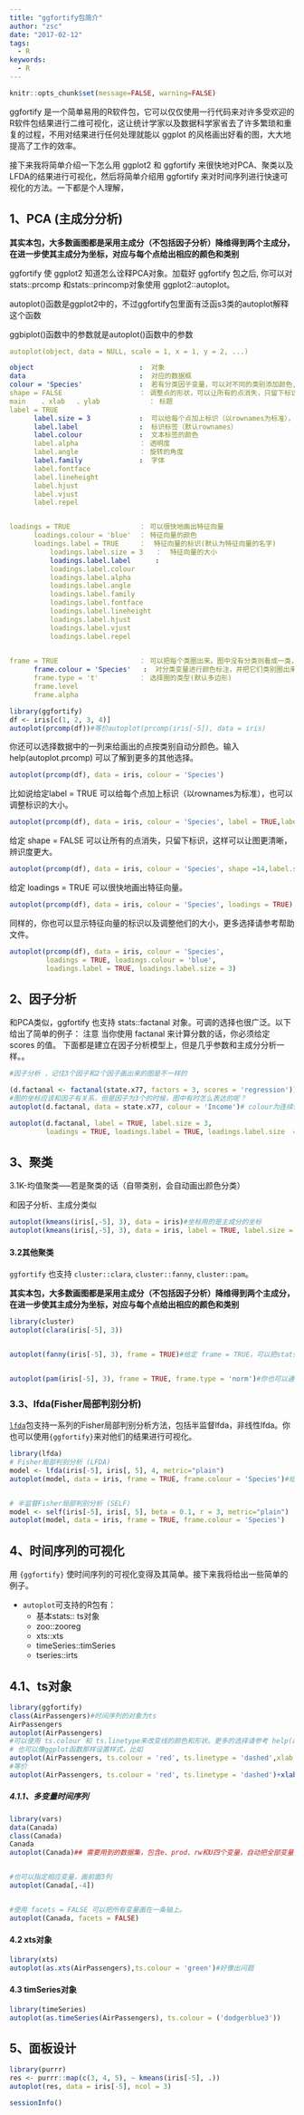 ```yaml
---
title: "ggfortify包简介"
author: "zsc"
date: "2017-02-12"
tags:
  - R
keywords:
  - R
---
```



```r
knitr::opts_chunk$set(message=FALSE, warning=FALSE)
```

ggfortify 是一个简单易用的R软件包，它可以仅仅使用一行代码来对许多受欢迎的R软件包结果进行二维可视化，这让统计学家以及数据科学家省去了许多繁琐和重复的过程，不用对结果进行任何处理就能以 ggplot 的风格画出好看的图，大大地提高了工作的效率。

接下来我将简单介绍一下怎么用 ggplot2 和 ggfortify 来很快地对PCA、聚类以及LFDA的结果进行可视化，然后将简单介绍用 ggfortify 来对时间序列进行快速可视化的方法。一下都是个人理解，

## 1、PCA (主成分分析)

**其实本包，大多数画图都是采用主成分（不包括因子分析）降维得到两个主成分，在进一步使其主成分为坐标，对应与每个点给出相应的颜色和类别**

ggfortify 使 ggplot2 知道怎么诠释PCA对象。加载好 ggfortify 包之后, 你可以对stats::prcomp 和stats::princomp对象使用 ggplot2::autoplot。

autoplot()函数是ggplot2中的，不过ggfortify包里面有泛函s3类的autoplot解释这个函数

ggbiplot()函数中的参数就是autoplot()函数中的参数
```yaml
autoplot(object, data = NULL, scale = 1, x = 1, y = 2, ...)

object                          :  对象
data                            :  对应的数据框
colour = 'Species'              :  若有分类因子变量，可以对不同的类别添加颜色,当为连续值时为逐渐变色
shape = FALSE                   ： 调整点的形状，可以让所有的点消失，只留下标识（可以为具体的数字，就是形状类型）
main	、xlab	、ylab            ： 标题
label = TRUE 
      label.size = 3            :  可以给每个点加上标识（以rownames为标准），也可以调整标识的大小.（默认为FALSE）
      label.label               :  标识标签（默认rownames）
      label.colour              :  文本标签的颜色
      label.alpha               ： 透明度
      label.angle               ： 旋转的角度
      label.family              :  字体
      label.fontface
      label.lineheight
      label.hjust
      label.vjust
      label.repel


loadings = TRUE                 ： 可以很快地画出特征向量
      loadings.colour = 'blue'  ： 特征向量的颜色
      loadings.label = TRUE     ：  特征向量的标识(默认为特征向量的名字)
          loadings.label.size = 3   ：  特征向量的大小
          loadings.label.label      :
          loadings.label.colour
          loadings.label.alpha
          loadings.label.angle
          loadings.label.family
          loadings.label.fontface
          loadings.label.lineheight
          loadings.label.hjust
          loadings.label.vjust
          loadings.label.repel
          

frame = TRUE                    ： 可以把每个类圈出来。图中没有分类则看成一类，全部圈出来（支持 stats::kmeans 和 cluster::* 等等）
      frame.colour = 'Species'   :  对分类变量进行颜色标注，并把它们类别圈出来（类似colour = 'Species'  ）
      frame.type = 't'          ： 选择圈的类型(默认多边形)
      frame.level
      frame.alpha
```



```r
library(ggfortify)
df <- iris[c(1, 2, 3, 4)]
autoplot(prcomp(df))#等价autoplot(prcomp(iris[-5]), data = iris)

```

你还可以选择数据中的一列来给画出的点按类别自动分颜色。输入help(autoplot.prcomp) 可以了解到更多的其他选择。
```r
autoplot(prcomp(df), data = iris, colour = 'Species')
```

比如说给定label = TRUE 可以给每个点加上标识（以rownames为标准），也可以调整标识的大小。
```r
autoplot(prcomp(df), data = iris, colour = 'Species', label = TRUE,label.size = 3)
```

给定 shape = FALSE 可以让所有的点消失，只留下标识，这样可以让图更清晰，辨识度更大。
```r
autoplot(prcomp(df), data = iris, colour = 'Species', shape =14,label.size = 3,label = TRUE)
```
给定 loadings = TRUE 可以很快地画出特征向量。
```r
autoplot(prcomp(df), data = iris, colour = 'Species', loadings = TRUE)
```

同样的，你也可以显示特征向量的标识以及调整他们的大小，更多选择请参考帮助文件。
```r
autoplot(prcomp(df), data = iris, colour = 'Species',
         loadings = TRUE, loadings.colour = 'blue',
         loadings.label = TRUE, loadings.label.size = 3)
```

## 2、因子分析
和PCA类似，ggfortify 也支持 stats::factanal 对象。可调的选择也很广泛。以下给出了简单的例子：
注意 当你使用 factanal 来计算分数的话，你必须给定 scores 的值。
下面都是建立在因子分析模型上，但是几乎参数和主成分分析一样。。
```r
#因子分析 ，记住3个因子和2个因子画出来的图是不一样的

(d.factanal <- factanal(state.x77, factors = 3, scores = 'regression'))#因子分析,
#图的坐标应该和因子有关系，但是因子为3个的时候，图中有时怎么表达的呢？
autoplot(d.factanal, data = state.x77, colour = 'Income')# colour为连续值(data、和colour只是纯粹的添加颜色而已)

autoplot(d.factanal, label = TRUE, label.size = 3,
         loadings = TRUE, loadings.label = TRUE, loadings.label.size  = 3)#把特征向量画出来
```

## 3、聚类

3.1K-均值聚类-----若是聚类的话（自带类别，会自动画出颜色分类）

  和因子分析、主成分类似
```r
autoplot(kmeans(iris[,-5], 3), data = iris)#坐标用的是主成分的坐标
autoplot(kmeans(iris[,-5], 3), data = iris, label = TRUE, label.size = 3)
```

#### 3.2其他聚类

`ggfortify` 也支持 `cluster::clara`, `cluster::fanny`, `cluster::pam`。

**其实本包，大多数画图都是采用主成分（不包括因子分析）降维得到两个主成分，在进一步使其主成分为坐标，对应与每个点给出相应的颜色和类别**

```r
library(cluster)
autoplot(clara(iris[-5], 3))


autoplot(fanny(iris[-5], 3), frame = TRUE)#给定 frame = TRUE，可以把stats::kmeans 和 cluster::* 的每个集群圈出来。


autoplot(pam(iris[-5], 3), frame = TRUE, frame.type = 'norm')#你也可以通过 frame.type 来选择圈的类型。更多选择请参照ggplot2::stat_ellipse里面的frame.type的type关键词。


```

### 3.3、lfda(Fisher局部判别分析)

[`lfda`](https://cran.r-project.org/package=lfda)包支持一系列的Fisher局部判别分析方法，包括半监督lfda，非线性lfda。你也可以使用`{ggfortify}`来对他们的结果进行可视化。

```r
library(lfda)
# Fisher局部判别分析 (LFDA)
model <- lfda(iris[-5], iris[, 5], 4, metric="plain")
autoplot(model, data = iris, frame = TRUE, frame.colour = 'Species')#给定 frame = TRUE，可以把 stats::kmeans 和 cluster::* 中的每个类圈出来。


# 半监督Fisher局部判别分析 (SELF)
model <- self(iris[-5], iris[, 5], beta = 0.1, r = 3, metric="plain")
autoplot(model, data = iris, frame = TRUE, frame.colour = 'Species')
```



## 4、时间序列的可视化

用 `{ggfortify}` 使时间序列的可视化变得及其简单。接下来我将给出一些简单的例子。

- `autoplot `可支持的R包有：
  - 基本stats:: ts对象
  - zoo::zooreg
  - xts::xts
  - timeSeries::timSeries
  - tseries::irts

## 4.1、ts对象

```r
library(ggfortify)
class(AirPassengers)#时间序列的对象为ts
AirPassengers
autoplot(AirPassengers)
#可以使用 ts.colour 和 ts.linetype来改变线的颜色和形状。更多的选择请参考 help(autoplot.ts)。
# 也可以像ggplot函数那样设置样式，比如
autoplot(AirPassengers, ts.colour = 'red', ts.linetype = 'dashed',xlab = "时间",ylab = "飞机乘客数量",main= "飞机乘客人数的变化")
#等价
autoplot(AirPassengers, ts.colour = 'red', ts.linetype = 'dashed')+xlab("时间")+ylab("飞机乘客数量")+ggtitle( "飞机乘客人数的变化")


```

##### 4.1.1、多变量时间序列

```r
library(vars)
data(Canada)
class(Canada)
Canada
autoplot(Canada)## 需要用到的数据集，包含e、prod、rw和U四个变量，自动把全部变量添加到图中，


#也可以指定相应变量，画前面3列
autoplot(Canada[,-4])


#使用 facets = FALSE 可以把所有变量画在一条轴上。
autoplot(Canada, facets = FALSE)

```

#### 4.2 xts对象

```R
library(xts)
autoplot(as.xts(AirPassengers),ts.colour = 'green')#好像出问题
```

#### 4.3 timSeries对象

```r
library(timeSeries)
autoplot(as.timeSeries(AirPassengers), ts.colour = ('dodgerblue3'))

```



## 5、面板设计

```r

library(purrr)
res <- purrr::map(c(3, 4, 5), ~ kmeans(iris[-5], .))
autoplot(res, data = iris[-5], ncol = 3)

```


```r
sessionInfo()
```


